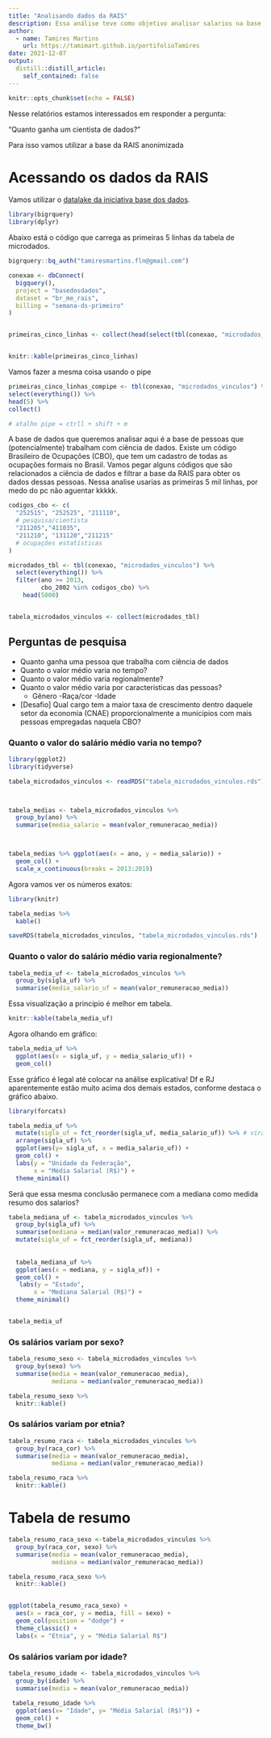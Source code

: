 ```yaml
---
title: "Analisando dados da RAIS"
description: Essa análise teve como objetivo analisar salarios na base da RAIS. Esse projeto foi feito na Semana Data Science na Prática da Curso-R.
author:
  - name: Tamires Martins
    url: https://tamimart.github.io/portifolioTamires
date: 2021-12-07
output:
  distill::distill_article:
    self_contained: false
---
```



```r
knitr::opts_chunk$set(echo = FALSE)
```

Nesse relatórios estamos interessados em responder a pergunta:

"Quanto ganha um cientista de dados?"

Para isso vamos utilizar a base da RAIS anonimizada

# Acessando os dados da RAIS

Vamos utilizar o [datalake da iniciativa base dos dados](https://basedosdados.org).

```r

library(bigrquery)
library(dplyr)

```


Abaixo está o código que carrega as primeiras 5 linhas da tabela de microdados.

```r

bigrquery::bq_auth("tamiresmartins.fln@gmail.com")

conexao <- dbConnect(
  bigquery(),
  project = "basedosdados",
  dataset = "br_me_rais",
  billing = "semana-ds-primeiro"
)


primeiras_cinco_linhas <- collect(head(select(tbl(conexao, "microdados_vinculos"), everything()), 5))


knitr::kable(primeiras_cinco_linhas)

```

Vamos fazer a mesma coisa usando o pipe

```r

primeiras_cinco_linhas_compipe <- tbl(conexao, "microdados_vinculos") %>%
select(everything()) %>%
head(5) %>%
collect()

# atalho pipe = ctrll + shift + m
```

A base de dados que queremos analisar aqui é a base de pessoas que (potencialmente) trabalham com ciência de dados. Existe um código Brasileiro de Ocupações (CBO), que tem um cadastro de todas as ocupações formais no Brasil. Vamos pegar alguns códigos que são relacionados a ciência de dados e filtrar a base da RAIS para obter os dados dessas pessoas. Nessa analise usarias as primeiras 5 mil linhas, por medo do pc não aguentar kkkkk.

```r

codigos_cbo <- c(
  "252515", "252525", "211110",
  # pesquisa/cientista 
  "211205","411035", 
  "211210", "131120","211215"
  # ocupações estatísticas 
)

microdados_tbl <- tbl(conexao, "microdados_vinculos") %>% 
  select(everything()) %>%
  filter(ano >= 2013,
         cbo_2002 %in% codigos_cbo) %>% 
    head(5000)


tabela_microdados_vinculos <- collect(microdados_tbl)

```

## Perguntas de pesquisa

- Quanto ganha uma pessoa que trabalha com ciência de dados
- Quanto o valor médio varia no tempo?
- Quanto o valor médio varia regionalmente?
- Quanto o valor médio varia por caracteristicas das pessoas?
  - Gênero
  -Raça/cor
  -Idade
- [Desafio] Qual cargo tem a maior taxa de crescimento dentro daquele setor da economia (CNAE) proporcionalmente a municipios com mais pessoas empregadas naquela CBO?



### Quanto o valor do salário médio varia no tempo?

```r

library(ggplot2)
library(tidyverse)

tabela_microdados_vinculos <- readRDS("tabela_microdados_vinculos.rds")



tabela_medias <- tabela_microdados_vinculos %>% 
  group_by(ano) %>%
  summarise(media_salario = mean(valor_remuneracao_media))



tabela_medias %>% ggplot(aes(x = ano, y = media_salario)) +
  geom_col() +
  scale_x_continuous(breaks = 2013:2019)


```

Agora vamos ver os números exatos:

```r

library(knitr)

tabela_medias %>% 
  kable()

saveRDS(tabela_microdados_vinculos, "tabela_microdados_vinculos.rds")
```

### Quanto o valor do salário médio varia regionalmente?

```r

tabela_media_uf <- tabela_microdados_vinculos %>% 
  group_by(sigla_uf) %>%
  summarise(media_salario_uf = mean(valor_remuneracao_media))


```

Essa visualização a principio é melhor em tabela.

```r
knitr::kable(tabela_media_uf)
```

Agora olhando em gráfico:

```r
tabela_media_uf %>% 
  ggplot(aes(x = sigla_uf, y = media_salario_uf)) +
  geom_col()
```
Esse gráfico é legal até colocar na análise explicativa! Df e RJ aparentemente estão muito acima dos demais estados, conforme destaca o gráfico abaixo.

```r


library(forcats)

tabela_media_uf %>%
  mutate(sigla_uf = fct_reorder(sigla_uf, media_salario_uf)) %>% # vira fator e reordena de acordo com media
  arrange(sigla_uf) %>%
  ggplot(aes(y= sigla_uf, x = media_salario_uf)) +
  geom_col() +
  labs(y = "Unidade da Federação",
       x = "Média Salarial (R$)") +
  theme_minimal()


```
Será que essa mesma conclusão permanece com a mediana como medida resumo dos salarios?

```r

tabela_mediana_uf <- tabela_microdados_vinculos %>% 
  group_by(sigla_uf) %>% 
  summarise(mediana = median(valor_remuneracao_media)) %>%
  mutate(sigla_uf = fct_reorder(sigla_uf, mediana)) 
  
  
  tabela_mediana_uf %>%  
  ggplot(aes(x = mediana, y = sigla_uf)) +
  geom_col() +
   labs(y = "Estado",
       x = "Mediana Salarial (R$)") +
  theme_minimal()


tabela_media_uf

```

### Os salários variam por sexo?

```r

tabela_resumo_sexo <- tabela_microdados_vinculos %>% 
  group_by(sexo) %>% 
  summarise(media = mean(valor_remuneracao_media),
            mediana = median(valor_remuneracao_media))

tabela_resumo_sexo %>% 
  knitr::kable()


```


### Os salários variam por etnia?

```r
tabela_resumo_raca <- tabela_microdados_vinculos %>% 
  group_by(raca_cor) %>% 
  summarise(media = mean(valor_remuneracao_media),
            mediana = median(valor_remuneracao_media))

tabela_resumo_raca %>% 
  knitr::kable()
```


# Tabela de resumo

```r
tabela_resumo_raca_sexo <-tabela_microdados_vinculos %>% 
  group_by(raca_cor, sexo) %>% 
  summarise(media = mean(valor_remuneracao_media),
            mediana = median(valor_remuneracao_media))

tabela_resumo_raca_sexo %>% 
  knitr::kable()


ggplot(tabela_resumo_raca_sexo) + 
  aes(x = raca_cor, y = media, fill = sexo) + 
  geom_col(position = "dodge") + 
  theme_classic() + 
  labs(x = "Etnia", y = "Média Salarial R$")

```

### Os salários variam por idade?

```r

tabela_resumo_idade <- tabela_microdados_vinculos %>% 
  group_by(idade) %>% 
  summarise(media = mean(valor_remuneracao_media))
  
 tabela_resumo_idade %>%  
  ggplot(aes(x= "Idade", y= "Média Salarial (R$)")) +
  geom_col() +
  theme_bw()
  
```


